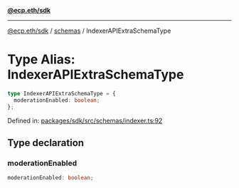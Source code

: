 [**@ecp.eth/sdk**](../../index.mdx)

***

[@ecp.eth/sdk](/sdk-reference/index.mdx) / [schemas](/sdk-reference/schemas/index.mdx) / IndexerAPIExtraSchemaType

# Type Alias: IndexerAPIExtraSchemaType

```ts
type IndexerAPIExtraSchemaType = {
  moderationEnabled: boolean;
};
```

Defined in: [packages/sdk/src/schemas/indexer.ts:92](https://github.com/ecp-eth/comments-monorepo/blob/main/packages/sdk/src/schemas/indexer.ts#L92)

## Type declaration

### moderationEnabled

```ts
moderationEnabled: boolean;
```
